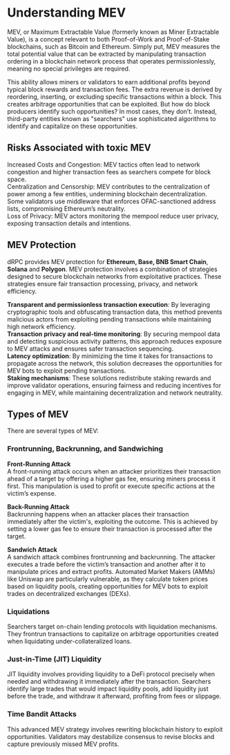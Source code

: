 
<Head>
  <title>
    What is MEV? Understanding Maximum Extractable Value in Blockchain
  </title>
  <meta
    name="description"
    content="Explore the concept of MEV (Maximum Extractable Value) in blockchain, its risks like frontrunning and sandwich attacks, and how MEV protection strategies help preserve decentralization, privacy, and fairness on networks like Ethereum, Solana, and Polygon."
  />
</Head>

# Understanding MEV

MEV, or Maximum Extractable Value (formerly known as Miner Extractable Value), is a concept relevant to both Proof-of-Work and Proof-of-Stake blockchains, such as Bitcoin and Ethereum. Simply put, MEV measures the total potential value that can be extracted by manipulating transaction ordering in a blockchain network process that operates permissionlessly, meaning no special privileges are required.

This ability allows miners or validators to earn additional profits beyond typical block rewards and transaction fees. The extra revenue is derived by reordering, inserting, or excluding specific transactions within a block. This creates arbitrage opportunities that can be exploited. But how do block producers identify such opportunities? In most cases, they don’t. Instead, third-party entities known as "searchers" use sophisticated algorithms to identify and capitalize on these opportunities.

## Risks Associated with toxic MEV

Increased Costs and Congestion: MEV tactics often lead to network congestion and higher transaction fees as searchers compete for block space. \
Centralization and Censorship: MEV contributes to the centralization of power among a few entities, undermining blockchain decentralization. Some validators use middleware that enforces OFAC-sanctioned address lists, compromising Ethereum’s neutrality. \
Loss of Privacy: MEV actors monitoring the mempool reduce user privacy, exposing transaction details and intentions.

## MEV Protection

dRPC provides MEV protection for **Ethereum, Base, BNB Smart Chain**, **Solana** and **Polygon**. MEV protection involves a combination of strategies designed to secure blockchain networks from exploitative practices. These strategies ensure fair transaction processing, privacy, and network efficiency.

**Transparent and permissionless transaction execution**: By leveraging cryptographic tools and obfuscating transaction data, this method prevents malicious actors from exploiting pending transactions while maintaining high network efficiency. \
**Transaction privacy and real-time monitoring**: By securing mempool data and detecting suspicious activity patterns, this approach reduces exposure to MEV attacks and ensures safer transaction sequencing. \
**Latency optimization**: By minimizing the time it takes for transactions to propagate across the network, this solution decreases the opportunities for MEV bots to exploit pending transactions. \
**Staking mechanisms**: These solutions redistribute staking rewards and improve validator operations, ensuring fairness and reducing incentives for engaging in MEV, while maintaining decentralization and network neutrality.


## Types of MEV

There are several types of MEV:

### Frontrunning, Backrunning, and Sandwiching

**Front-Running Attack** \
A front-running attack occurs when an attacker prioritizes their transaction ahead of a target by offering a higher gas fee, ensuring miners process it first. This manipulation is used to profit or execute specific actions at the victim’s expense.

**Back-Running Attack** \
Backrunning happens when an attacker places their transaction immediately after the victim's, exploiting the outcome. This is achieved by setting a lower gas fee to ensure their transaction is processed after the target.

**Sandwich Attack** \
A sandwich attack combines frontrunning and backrunning. The attacker executes a trade before the victim’s transaction and another after it to manipulate prices and extract profits. Automated Market Makers (AMMs) like Uniswap are particularly vulnerable, as they calculate token prices based on liquidity pools, creating opportunities for MEV bots to exploit trades on decentralized exchanges (DEXs).
### Liquidations

Searchers target on-chain lending protocols with liquidation mechanisms. They frontrun transactions to capitalize on arbitrage opportunities created when liquidating under-collateralized loans.

### Just-in-Time (JIT) Liquidity

JIT liquidity involves providing liquidity to a DeFi protocol precisely when needed and withdrawing it immediately after the transaction. Searchers identify large trades that would impact liquidity pools, add liquidity just before the trade, and withdraw it afterward, profiting from fees or slippage.

### Time Bandit Attacks

This advanced MEV strategy involves rewriting blockchain history to exploit opportunities. Validators may destabilize consensus to revise blocks and capture previously missed MEV profits.





